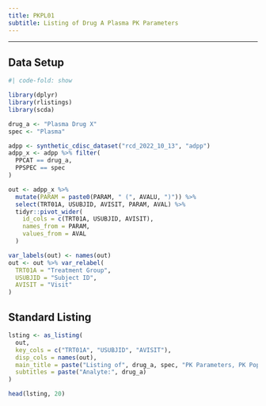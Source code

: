 ```yaml
---
title: PKPL01
subtitle: Listing of Drug A Plasma PK Parameters
---
```


------------------------------------------------------------------------

::: panel-tabset
## Data Setup

```r
#| code-fold: show

library(dplyr)
library(rlistings)
library(scda)

drug_a <- "Plasma Drug X"
spec <- "Plasma"

adpp <- synthetic_cdisc_dataset("rcd_2022_10_13", "adpp")
adpp_x <- adpp %>% filter(
  PPCAT == drug_a,
  PPSPEC == spec
)

out <- adpp_x %>%
  mutate(PARAM = paste0(PARAM, " (", AVALU, ")")) %>%
  select(TRT01A, USUBJID, AVISIT, PARAM, AVAL) %>%
  tidyr::pivot_wider(
    id_cols = c(TRT01A, USUBJID, AVISIT),
    names_from = PARAM,
    values_from = AVAL
  )

var_labels(out) <- names(out)
out <- out %>% var_relabel(
  TRT01A = "Treatment Group",
  USUBJID = "Subject ID",
  AVISIT = "Visit"
)
```

## Standard Listing

```r
lsting <- as_listing(
  out,
  key_cols = c("TRT01A", "USUBJID", "AVISIT"),
  disp_cols = names(out),
  main_title = paste("Listing of", drug_a, spec, "PK Parameters, PK Population\nProtocol: xxnnnnn"),
  subtitles = paste("Analyte:", drug_a)
)

head(lsting, 20)
```
:::
